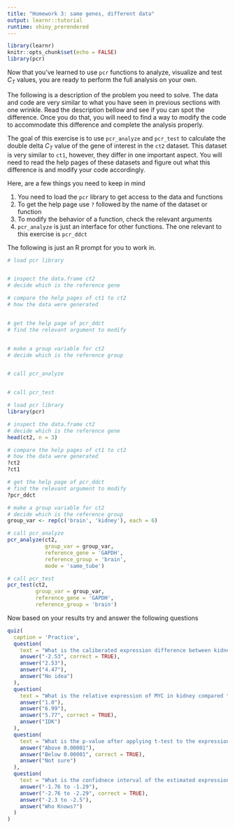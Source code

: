 ```yaml
---
title: "Homework 3: same genes, different data"
output: learnr::tutorial
runtime: shiny_prerendered
---
```


```r
library(learnr)
knitr::opts_chunk$set(echo = FALSE)
library(pcr)
```


Now that you've learned to use `pcr` functions to analyze, visualize and test
$C_T$ values, you are ready to perform the full analysis on your own. 

The following is a description of the problem you need to solve. The data and
code are very similar to what you have seen in previous sections with one 
wrinkle. Read the description bellow and see if you can spot the difference. 
Once you do that, you will need to find a way to modify the code to accommodate
this difference and complete the analysis properly.

The goal of this exercise is to use `pcr_analyze` and `pcr_test` to calculate
the double delta $C_T$ value of the gene of interest in the `ct2` dataset. This 
dataset is very similar to `ct1`, however, they differ in one important aspect.
You will need to read the help pages of these datasets and figure out what this 
difference is and modify your code accordingly.

Here, are a few things you need to keep in mind

1. You need to load the `pcr` library to get access to the data and functions
2. To get the help page use `?` followed by the name of the dataset or function
3. To modify the behavior of a function, check the relevant arguments
4. `pcr_analyze` is just an interface for other functions. The one relevant to 
this exercise is `pcr_ddct`

The following is just an R prompt for you to work in.

```r
# load pcr library


# inspect the data.frame ct2
# decide which is the reference gene

# compare the help pages of ct1 to ct2
# how the data were generated


# get the help page of pcr_ddct
# find the relevant argument to modify


# make a group variable for ct2
# decide which is the reference group


# call pcr_analyze


# call pcr_test


```

```r
# load pcr library
library(pcr)

# inspect the data.frame ct2
# decide which is the reference gene
head(ct2, n = 3)

# compare the help pages of ct1 to ct2
# how the data were generated
?ct2
?ct1

# get the help page of pcr_ddct
# find the relevant argument to modify
?pcr_ddct

# make a group variable for ct2
# decide which is the reference group
group_var <- rep(c('brain', 'kidney'), each = 6)

# call pcr_analyze
pcr_analyze(ct2,
            group_var = group_var,
            reference_gene = 'GAPDH',
            reference_group = 'brain',
            mode = 'same_tube')

# call pcr_test
pcr_test(ct2,
         group_var = group_var,
         reference_gene = 'GAPDH',
         reference_group = 'brain')
```

Now based on your results try and answer the following questions

```r
quiz(
  caption = 'Practice',
  question(
    text = "What is the caliberated expression difference between kidney and brain?",
    answer("-2.53", correct = TRUE),
    answer("2.53"),
    answer("4.47"),
    answer("No idea")
  ),
  question(
    text = "What is the relative expression of MYC in kidney compared to brain tissue?",
    answer("1.0"),
    answer("6.99"),
    answer("5.77", correct = TRUE),
    answer("IDK")
  ),
  question(
    text = "What is the p-value after applying t-test to the expression difference?",
    answer("Above 0.00001"),
    answer("Below 0.00001", correct = TRUE),
    answer("Not sure")
  ),
  question(
    text = "What is the confidnece interval of the estimated expression difference?",
    answer("-1.76 to -1.29"),
    answer("-2.76 to -2.29", correct = TRUE),
    answer("-2.3 to -2.5"),
    answer("Who Knows?")
  )
)

```
